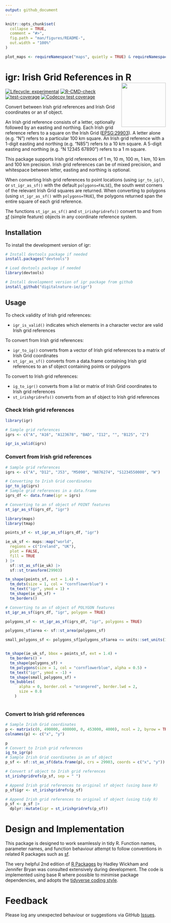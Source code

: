 ```yaml
---
output: github_document
---
```


<!-- README.md is generated from README.Rmd. Please edit that file -->

```r
knitr::opts_chunk$set(
  collapse = TRUE,
  comment = "#>",
  fig.path = "man/figures/README-",
  out.width = "100%"
)

plot_maps <- requireNamespace("maps", quietly = TRUE) & requireNamespace("tmap", quietly = TRUE)
```

# igr: Irish Grid References in R <img src="man/figures/logo.png" align="right" height="139" alt="" />

<!-- badges: start -->
[![Lifecycle: experimental](https://img.shields.io/badge/lifecycle-experimental-orange.svg)](https://lifecycle.r-lib.org/articles/stages.html#experimental)
<!-- [![CRAN status](https://www.r-pkg.org/badges/version/igr)](https://CRAN.R-project.org/package=igr) -->
[![R-CMD-check](https://github.com/digitalnature-ie/igr/actions/workflows/R-CMD-check.yaml/badge.svg)](https://github.com/digitalnature-ie/igr/actions/workflows/R-CMD-check.yaml)
[![test-coverage](https://github.com/digitalnature-ie/igr/actions/workflows/test-coverage.yaml/badge.svg)](https://github.com/digitalnature-ie/igr/actions/workflows/test-coverage.yaml)
[![Codecov test coverage](https://codecov.io/gh/digitalnature-ie/igr/branch/main/graph/badge.svg)](https://app.codecov.io/gh/digitalnature-ie/igr?branch=main)
<!-- badges: end -->

Convert between Irish grid references and Irish Grid coordinates or an sf object.

An Irish grid reference consists of a letter, optionally followed by an easting and northing. Each Irish grid reference refers to a square on the Irish Grid ([EPSG:29903](https://epsg.io/29903)). A letter alone (e.g. "N") refers to a particular 100 km square. An Irish grid reference with a 1-digit easting and northing (e.g. "N85") refers to a 10 km square. A 5-digit easting and northing (e.g. "N 12345 67890") refers to a 1 m square.

This package supports Irish grid references of 1 m, 10 m, 100 m, 1 km, 10 km and 100 km precision. Irish grid references can be of mixed precision, and whitespace between letter, easting and northing is optional.

When converting Irish grid references to point locations (using `igr_to_ig()`, or `st_igr_as_sf()` with the default `polygons=FALSE`), the south west corners of the relevant Irish Grid squares are returned. When converting to polygons (using `st_igr_as_sf()` with `polygons=TRUE`), the polygons returned span the entire square of each grid reference.

The functions `st_igr_as_sf()` and `st_irishgridrefs()` convert to and from [sf](https://r-spatial.github.io/sf/) (simple feature) objects in any coordinate reference system.

## Installation

To install the development version of igr:

``` r
# Install devtools package if needed
install.packages("devtools")

# Load devtools package if needed
library(devtools)     

# Install development version of igr package from github
install_github("digitalnature-ie/igr")

```
## Usage

To check validity of Irish grid references:

* `igr_is_valid()` indicates which elements in a character vector are valid Irish grid references

To convert from Irish grid references:

* `igr_to_ig()` converts from a vector of Irish grid references to a matrix of Irish Grid coordinates
* `st_igr_as_sf()` converts from a data.frame containing Irish grid references to an sf object containing points or polygons

To convert to Irish grid references:

* `ig_to_igr()` converts from a list or matrix of Irish Grid coordinates to Irish grid references
* `st_irishgridrefs()` converts from an sf object to Irish grid references

### Check Irish grid references

```r
library(igr)

# Sample grid references
igrs <- c("A", "A16", "A123678", "BAD", "I12", "", "B125", "Z")

igr_is_valid(igrs)
```

### Convert from Irish grid references

```r
# Sample grid references
igrs <- c("A", "D12", "J53", "M5090", "N876274", "S1234550000", "W")

# Converting to Irish Grid coordinates
igr_to_ig(igrs)
# Sample grid references in a data.frame
igrs_df <- data.frame(igr = igrs)

# Converting to an sf object of POINT features
st_igr_as_sf(igrs_df, "igr")
```

```r
library(maps)
library(tmap)

points_sf <- st_igr_as_sf(igrs_df, "igr")

ie_uk_sf <- maps::map("world",
  regions = c("Ireland", "UK"),
  plot = FALSE,
  fill = TRUE
) |>
  sf::st_as_sf(ie_uk) |>
  sf::st_transform(29903)

tm_shape(points_sf, ext = 1.4) +
  tm_dots(size = 1, col = "cornflowerblue") +
  tm_text("igr", ymod = 1) +
  tm_shape(ie_uk_sf) +
  tm_borders()
```


```r
# Converting to an sf object of POLYGON features
st_igr_as_sf(igrs_df, "igr", polygon = TRUE)
```

```r
polygons_sf <- st_igr_as_sf(igrs_df, "igr", polygons = TRUE)

polygons_sf$area <- sf::st_area(polygons_sf)

small_polygons_sf <- polygons_sf[polygons_sf$area <= units::set_units(1000000, m^2),]


tm_shape(ie_uk_sf, bbox = points_sf, ext = 1.4) +
  tm_borders() +
  tm_shape(polygons_sf) +
  tm_polygons(size = 1, col = "cornflowerblue", alpha = 0.5) +
  tm_text("igr", ymod = -1) +
  tm_shape(small_polygons_sf) +
  tm_bubbles(
      alpha = 0, border.col = "orangered", border.lwd = 2,
      size = 0.8
    ) 
  
```

### Convert to Irish grid references

```r
# Sample Irish Grid coordinates
p <- matrix(c(0, 490000, 400000, 0, 453000, 4000), ncol = 2, byrow = TRUE)
colnames(p) <- c("x", "y")

p
# Convert to Irish grid references
ig_to_igr(p)
# Sample Irish Grid coordinates in an sf object
p_sf <- sf::st_as_sf(data.frame(p), crs = 29903, coords = c("x", "y"))

# Convert sf object to Irish grid references
st_irishgridrefs(p_sf, sep = " ")
```

```r
# Append Irish grid references to original sf object (using base R)
p_sf$igr <- st_irishgridrefs(p_sf)

# Append Irish grid references to original sf object (using tidy R)
p_sf <- p_sf |>
  dplyr::mutate(igr = st_irishgridrefs(p_sf))
```

# Design and Implementation

This package is designed to work seamlessly in tidy R. Function names, parameter names, and function behaviour attempt to follow conventions in related R packages such as [sf](https://r-spatial.github.io/sf/).

The very helpful 2nd edition of [R Packages](https://r-pkgs.org/) by Hadley Wickham and Jennifer Bryan was consulted extensively during development. The code is implemented using base R where possible to minimise package dependencies, and adopts the [tidyverse coding style](https://style.tidyverse.org/).

# Feedback 

Please log any unexpected behaviour or suggestions via GitHub [Issues](https://github.com/digitalnature-ie/igr/issues).
